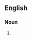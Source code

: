 ==English==

===Noun===
{{en-noun|sg=[[applications]] [[software]]|-}}

#{{alternative form of|application software}}